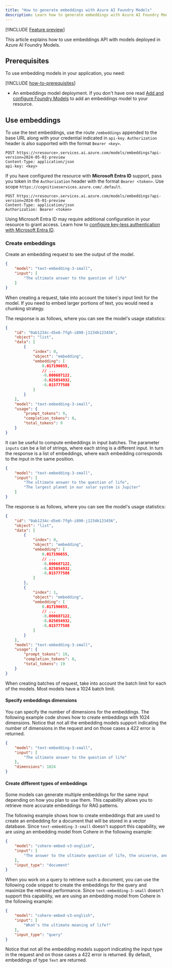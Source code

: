 ```yaml
---
title: "How to generate embeddings with Azure AI Foundry Models"
description: Learn how to generate embeddings with Azure AI Foundry Models
---
```


[!INCLUDE [Feature preview](~/reusable-content/ce-skilling/azure/includes/ai-studio/includes/feature-preview)]

This article explains how to use embeddings API with models deployed in Azure AI Foundry Models.

## Prerequisites

To use embedding models in your application, you need:

[!INCLUDE [how-to-prerequisites](../how-to-prerequisites)]

* An embeddings model deployment. If you don't have one read [Add and configure Foundry Models](../../how-to/create-model-deployments) to add an embeddings model to your resource.

## Use embeddings

To use the text embeddings, use the route `/embeddings` appended to the base URL along with your credential indicated in `api-key`. `Authorization` header is also supported with the format `Bearer <key>`.

```http
POST https://<resource>.services.ai.azure.com/models/embeddings?api-version=2024-05-01-preview
Content-Type: application/json
api-key: <key>
```

If you have configured the resource with **Microsoft Entra ID** support, pass you token in the `Authorization` header with the format `Bearer <token>`. Use scope `https://cognitiveservices.azure.com/.default`. 

```http
POST https://<resource>.services.ai.azure.com/models/embeddings?api-version=2024-05-01-preview
Content-Type: application/json
Authorization: Bearer <token>
```

Using Microsoft Entra ID may require additional configuration in your resource to grant access. Learn how to [configure key-less authentication with Microsoft Entra ID](../../how-to/configure-entra-id).

### Create embeddings

Create an embedding request to see the output of the model.

```json
{
    "model": "text-embedding-3-small",
    "input": [
        "The ultimate answer to the question of life"
    ]
}
```

<Tip>
When creating a request, take into account the token's input limit for the model. If you need to embed larger portions of text, you would need a chunking strategy.
</Tip>

The response is as follows, where you can see the model's usage statistics:


```json
{
    "id": "0ab1234c-d5e6-7fgh-i890-j1234k123456",
    "object": "list",
    "data": [
        {
            "index": 0,
            "object": "embedding",
            "embedding": [
                0.017196655,
                // ...
                -0.000687122,
                -0.025054932,
                -0.015777588
            ]
        }
    ],
    "model": "text-embedding-3-small",
    "usage": {
        "prompt_tokens": 9,
        "completion_tokens": 0,
        "total_tokens": 9
    }
}
```

It can be useful to compute embeddings in input batches. The parameter `inputs` can be a list of strings, where each string is a different input. In turn the response is a list of embeddings, where each embedding corresponds to the input in the same position.


```json
{
    "model": "text-embedding-3-small",
    "input": [
        "The ultimate answer to the question of life", 
        "The largest planet in our solar system is Jupiter"
    ]
}
```

The response is as follows, where you can see the model's usage statistics:


```json
{
    "id": "0ab1234c-d5e6-7fgh-i890-j1234k123456",
    "object": "list",
    "data": [
        {
            "index": 0,
            "object": "embedding",
            "embedding": [
                0.017196655,
                // ...
                -0.000687122,
                -0.025054932,
                -0.015777588
            ]
        },
        {
            "index": 1,
            "object": "embedding",
            "embedding": [
                0.017196655,
                // ...
                -0.000687122,
                -0.025054932,
                -0.015777588
            ]
        }
    ],
    "model": "text-embedding-3-small",
    "usage": {
        "prompt_tokens": 19,
        "completion_tokens": 0,
        "total_tokens": 19
    }
}
```

<Tip>
When creating batches of request, take into account the batch limit for each of the models. Most models have a 1024 batch limit.
</Tip>

#### Specify embeddings dimensions

You can specify the number of dimensions for the embeddings. The following example code shows how to create embeddings with 1024 dimensions. Notice that not all the embedding models support indicating the number of dimensions in the request and on those cases a 422 error is returned.


```json
{
    "model": "text-embedding-3-small",
    "input": [
        "The ultimate answer to the question of life"
    ],
    "dimensions": 1024
}
```

#### Create different types of embeddings

Some models can generate multiple embeddings for the same input depending on how you plan to use them. This capability allows you to retrieve more accurate embeddings for RAG patterns. 

The following example shows how to create embeddings that are used to create an embedding for a document that will be stored in a vector database. Since `text-embedding-3-small` doesn't support this capability, we are using an embedding model from Cohere in the following example:


```json
{
    "model": "cohere-embed-v3-english",
    "input": [
        "The answer to the ultimate question of life, the universe, and everything is 42"
    ],
    "input_type": "document"
}
```

When you work on a query to retrieve such a document, you can use the following code snippet to create the embeddings for the query and maximize the retrieval performance. Since `text-embedding-3-small` doesn't support this capability, we are using an embedding model from Cohere in the following example:


```json
{
    "model": "cohere-embed-v3-english",
    "input": [
        "What's the ultimate meaning of life?"
    ],
    "input_type": "query"
}
```

Notice that not all the embedding models support indicating the input type in the request and on those cases a 422 error is returned. By default, embeddings of type `Text` are returned.
